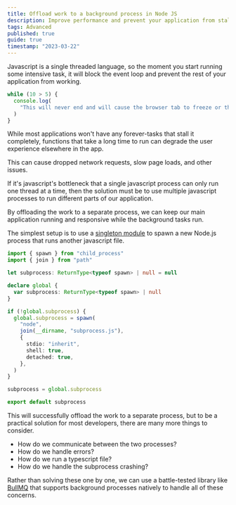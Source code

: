 ```yaml
---
title: Offload work to a background process in Node JS
description: Improve performance and prevent your application from stalling or crashing by offloading work to a background process.
tags: Advanced
published: true
guide: true
timestamp: "2023-03-22"
---
```


Javascript is a single threaded language, so the moment you start running some intensive task, it will block the event loop and prevent the rest of your application from working.

```js
while (10 > 5) {
  console.log(
    "This will never end and will cause the browser tab to freeze or the Node.js process to stall indefinitely.",
  )
}
```

While most applications won't have any forever-tasks that stall it completely, functions that take a long time to run can degrade the user experience elsewhere in the app.

This can cause dropped network requests, slow page loads, and other issues.

If it's javascript's bottleneck that a single javascript process can only run one thread at a time, then the solution must be to use multiple javascript processes to run different parts of our application.

By offloading the work to a separate process, we can keep our main application running and responsive while the background tasks run.

The simplest setup is to use a [singleton module](/content/type-safe-singleton-modules) to spawn a new Node.js process that runs another javascript file.

```ts
import { spawn } from "child_process"
import { join } from "path"

let subprocess: ReturnType<typeof spawn> | null = null

declare global {
  var subprocess: ReturnType<typeof spawn> | null
}

if (!global.subprocess) {
  global.subprocess = spawn(
    "node",
    join(__dirname, "subprocess.js"),
    {
      stdio: "inherit",
      shell: true,
      detached: true,
    },
  )
}

subprocess = global.subprocess

export default subprocess
```

This will successfully offload the work to a separate process, but to be a practical solution for most developers, there are many more things to consider.

- How do we communicate between the two processes?
- How do we handle errors?
- How do we run a typescript file?
- How do we handle the subprocess crashing?

Rather than solving these one by one, we can use a battle-tested library like [BullMQ](/content/bullmq-integration-guide) that supports background processes natively to handle all of these concerns.
